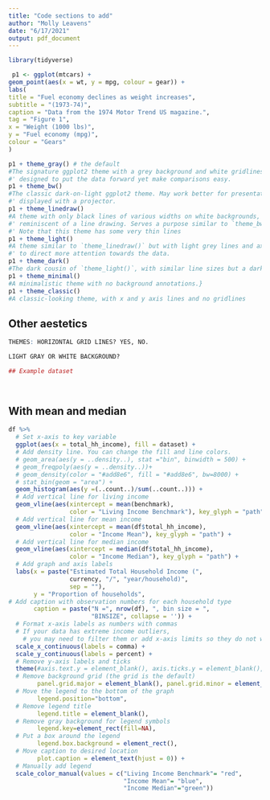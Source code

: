 ```yaml
---
title: "Code sections to add"
author: "Molly Leavens"
date: "6/17/2021"
output: pdf_document
---
```


```r
library(tidyverse)

 p1 <- ggplot(mtcars) +
geom_point(aes(x = wt, y = mpg, colour = gear)) +
labs(
title = "Fuel economy declines as weight increases",
subtitle = "(1973-74)",
caption = "Data from the 1974 Motor Trend US magazine.",
tag = "Figure 1",
x = "Weight (1000 lbs)",
y = "Fuel economy (mpg)",
colour = "Gears"
)

p1 + theme_gray() # the default
#The signature ggplot2 theme with a grey background and white gridlines,
#' designed to put the data forward yet make comparisons easy.
p1 + theme_bw()
#The classic dark-on-light ggplot2 theme. May work better for presentations
#' displayed with a projector.
p1 + theme_linedraw()
#A theme with only black lines of various widths on white backgrounds,
#' reminiscent of a line drawing. Serves a purpose similar to `theme_bw()`.
#' Note that this theme has some very thin lines 
p1 + theme_light()
#A theme similar to `theme_linedraw()` but with light grey lines and axes,
#' to direct more attention towards the data.
p1 + theme_dark()
#The dark cousin of `theme_light()`, with similar line sizes but a dark background. Useful to make thin coloured lines pop out.
p1 + theme_minimal()
#A minimalistic theme with no background annotations.}
p1 + theme_classic()
#A classic-looking theme, with x and y axis lines and no gridlines

```

## Other aestetics

```r
THEMES: HORIZONTAL GRID LINES? YES, NO. 

LIGHT GRAY OR WHITE BACKGROUND?

## Example dataset
  
  
```


## With mean and median
```r
df %>%
  # Set x-axis to key variable
  ggplot(aes(x = total_hh_income), fill = dataset) +
  # Add density line. You can change the fill and line colors.
  # geom_area(aes(y = ..density..), stat ="bin", binwidth = 500) +
  # geom_freqpoly(aes(y = ..density..))+
  # geom_density(color = "#add8e6", fill = "#add8e6", bw=8000) +
  # stat_bin(geom = "area") +
  geom_histogram(aes(y =(..count..)/sum(..count..))) +
  # Add vertical line for living income
  geom_vline(aes(xintercept = mean(benchmark), 
                 color = "Living Income Benchmark"), key_glyph = "path") +
  # Add vertical line for mean income 
  geom_vline(aes(xintercept = mean(df$total_hh_income), 
                 color = "Income Mean"), key_glyph = "path") +
  # Add vertical line for median income
  geom_vline(aes(xintercept = median(df$total_hh_income), 
                 color = "Income Median"), key_glyph = "path") +
  # Add graph and axis labels
  labs(x = paste("Estimated Total Household Income (", 
                 currency, "/", "year/household)", 
                 sep = ""),
       y = "Proportion of households",
# Add caption with observation numbers for each household type             
       caption = paste("N =", nrow(df), ", bin size = ", 
                       "BINSIZE", collapse = '')) +
  # Format x-axis labels as numbers with commas
  # If your data has extreme income outliers, 
    # you may need to filter them or add x-axis limits so they do not warp the graph 
  scale_x_continuous(labels = comma) +
  scale_y_continuous(labels = percent) +
  # Remove y-axis labels and ticks
  theme(#axis.text.y = element_blank(), axis.ticks.y = element_blank(),
  # Remove background grid (the grid is the default)
        panel.grid.major = element_blank(), panel.grid.minor = element_blank(),
  # Move the legend to the bottom of the graph
        legend.position="bottom",
  # Remove legend title
        legend.title = element_blank(),
  # Remove gray background for legend symbols 
        legend.key=element_rect(fill=NA),
  # Put a box around the legend
        legend.box.background = element_rect(),
  # Move caption to desired location
        plot.caption = element_text(hjust = 0)) +
  # Manually add legend 
  scale_color_manual(values = c("Living Income Benchmark"= "red",
                                "Income Mean"= "blue",
                                "Income Median"="green"))
```